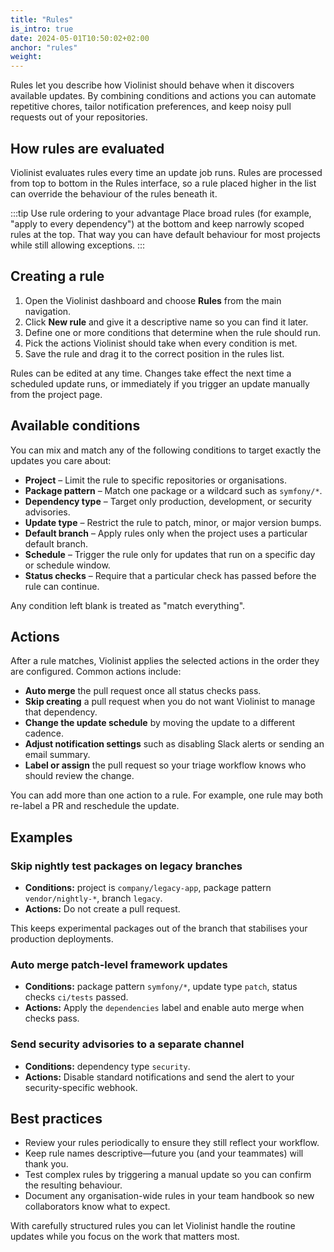 ```yaml
---
title: "Rules"
is_intro: true
date: 2024-05-01T10:50:02+02:00
anchor: "rules"
weight:
---
```


Rules let you describe how Violinist should behave when it discovers available updates. By combining conditions and actions you
can automate repetitive chores, tailor notification preferences, and keep noisy pull requests out of your repositories.

## How rules are evaluated

Violinist evaluates rules every time an update job runs. Rules are processed from top to bottom in the Rules interface, so a rule placed higher in the list can override the behaviour of the rules beneath it.

:::tip Use rule ordering to your advantage
Place broad rules (for example, "apply to every dependency") at the bottom and keep narrowly scoped rules at the top. That way
you can have default behaviour for most projects while still allowing exceptions.
:::

## Creating a rule

1. Open the Violinist dashboard and choose **Rules** from the main navigation.
2. Click **New rule** and give it a descriptive name so you can find it later.
3. Define one or more conditions that determine when the rule should run.
4. Pick the actions Violinist should take when every condition is met.
5. Save the rule and drag it to the correct position in the rules list.

Rules can be edited at any time. Changes take effect the next time a scheduled update runs, or immediately if you trigger an
update manually from the project page.

## Available conditions

You can mix and match any of the following conditions to target exactly the updates you care about:

- **Project** – Limit the rule to specific repositories or organisations.
- **Package pattern** – Match one package or a wildcard such as `symfony/*`.
- **Dependency type** – Target only production, development, or security advisories.
- **Update type** – Restrict the rule to patch, minor, or major version bumps.
- **Default branch** – Apply rules only when the project uses a particular default branch.
- **Schedule** – Trigger the rule only for updates that run on a specific day or schedule window.
- **Status checks** – Require that a particular check has passed before the rule can continue.

Any condition left blank is treated as "match everything".

## Actions

After a rule matches, Violinist applies the selected actions in the order they are configured. Common actions include:

- **Auto merge** the pull request once all status checks pass.
- **Skip creating** a pull request when you do not want Violinist to manage that dependency.
- **Change the update schedule** by moving the update to a different cadence.
- **Adjust notification settings** such as disabling Slack alerts or sending an email summary.
- **Label or assign** the pull request so your triage workflow knows who should review the change.

You can add more than one action to a rule. For example, one rule may both re-label a PR and reschedule the update.

## Examples

### Skip nightly test packages on legacy branches

- **Conditions:** project is `company/legacy-app`, package pattern `vendor/nightly-*`, branch `legacy`.
- **Actions:** Do not create a pull request.

This keeps experimental packages out of the branch that stabilises your production deployments.

### Auto merge patch-level framework updates

- **Conditions:** package pattern `symfony/*`, update type `patch`, status checks `ci/tests` passed.
- **Actions:** Apply the `dependencies` label and enable auto merge when checks pass.

### Send security advisories to a separate channel

- **Conditions:** dependency type `security`.
- **Actions:** Disable standard notifications and send the alert to your security-specific webhook.

## Best practices

- Review your rules periodically to ensure they still reflect your workflow.
- Keep rule names descriptive—future you (and your teammates) will thank you.
- Test complex rules by triggering a manual update so you can confirm the resulting behaviour.
- Document any organisation-wide rules in your team handbook so new collaborators know what to expect.

With carefully structured rules you can let Violinist handle the routine updates while you focus on the work that matters most.
